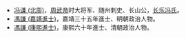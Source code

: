 *[[冯谦_(北周)|冯谦 (北周)]]，[[周武帝|周武帝]]时大将军、随州刺史、长山公，[[长乐冯氏|长乐冯氏]]。
*[[馮謙_(嘉靖進士)|馮謙 (嘉靖進士)]]，嘉靖三十五年進士、明朝政治人物。
*[[馮謙_(康熙進士)|馮謙 (康熙進士)]]，康熙六十年進士、清朝政治人物。

{{消歧義}}